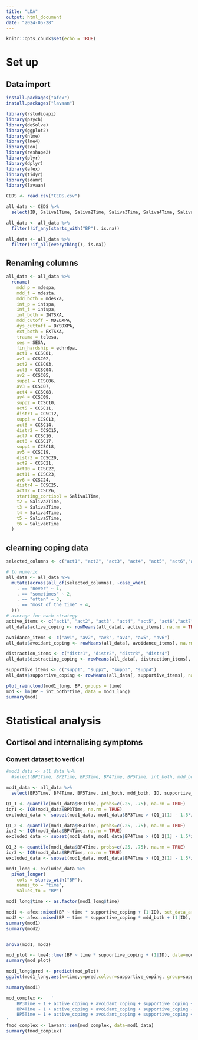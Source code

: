 ```yaml
---
title: "LDA"
output: html_document
date: "2024-05-28"
---
```


```r
knitr::opts_chunk$set(echo = TRUE)
```

# Set up 
## Data import
```r
install.packages("afex")
install.packages("lavaan")

library(rstudioapi)
library(psych)
library(deSolve)  
library(ggplot2)   
library(nlme)     
library(lme4)     
library(zoo)       
library(reshape2)  
library(plyr) 
library(dplyr)
library(afex)
library(tidyr)
library(sdamr)
library(lavaan)

CEDS <- read.csv("CEDS.csv")

all_data <- CEDS %>%
  select(ID, Saliva1Time, Saliva2Time, Saliva3Time, Saliva4Time, Saliva5Time, Saliva6Time, mdespa, mdesta, mdesxa, intspa, intsta, INTSXA, MDEDXPA, DYSDXPA, PulseAv1:PulseAv5, CCSC01:CCSC26, tclesa, echrdpa, SESA, riskHI, BP1Time:BP5Time, EXTSXA)

all_data <- all_data %>%
  filter(!if_any(starts_with("BP"), is.na))

all_data <- all_data %>%
  filter(!if_all(everything(), is.na))

```

## Renaming columns 
```r
all_data <- all_data %>%
  rename(
    mdd_p = mdespa,
    mdd_t = mdesta,
    mdd_both = mdesxa,
    int_p = intspa,
    int_t = intspa,
    int_both = INTSXA,
    mdd_cutoff = MDEDXPA,
    dys_cuttoff = DYSDXPA,
    ext_both = EXTSXA,
    trauma = tclesa,
    ses = SESA,
    fin_hardship = echrdpa,
    act1 = CCSC01,
    av1 = CCSC02,
    act2 = CCSC03,
    act3 = CCSC04,
    av2 = CCSC05,
    supp1 = CCSC06,
    av3 = CCSC07,
    act4 = CCSC08,
    av4 = CCSC09,
    supp2 = CCSC10,
    act5 = CCSC11,
    distr1 = CCSC12,
    supp3 = CCSC13,
    act6 = CCSC14,
    distr2 = CCSC15,
    act7 = CCSC16,
    act8 = CCSC17,
    supp4 = CCSC18,
    av5 = CCSC19,
    distr3 = CCSC20,
    act9 = CCSC21,
    act10 = CCSC22,
    act11 = CCSC23,
    av6 = CCSC24,
    distr4 = CCSC25,
    act12 = CCSC26,
    starting_cortisol = Saliva1Time,
    t2 = Saliva2Time,
    t3 = Saliva3Time,
    t4 = Saliva4Time,
    t5 = Saliva5Time, 
    t6 = Saliva6Time
  )
```
## clearning coping data
```r
selected_columns <- c("act1", "act2", "act3", "act4", "act5", "act6","act7", "act8", "act9","act10","act11", "act12", "av1", "av2", "av3", "av4", "av5", "av6", "distr1", "distr2", "distr3", "distr4", "supp1", "supp2", "supp3", "supp4")

# to numeric 
all_data <- all_data %>%
  mutate(across(all_of(selected_columns), ~case_when(
    . == "never" ~ 1,
    . == "sometimes" ~ 2,
    . == "often" ~ 3,
    . == "most of the time" ~ 4,
  )))
# average for each strategy
active_items <- c("act1", "act2", "act3", "act4", "act5", "act6","act7", "act8", "act9","act10","act11", "act12")
all_data$active_coping <- rowMeans(all_data[, active_items], na.rm = TRUE)

avoidance_items <- c("av1", "av2", "av3", "av4", "av5", "av6")
all_data$avoidant_coping <- rowMeans(all_data[, avoidance_items], na.rm = TRUE)

distraction_items <- c("distr1", "distr2", "distr3", "distr4")
all_data$distracting_coping <- rowMeans(all_data[, distraction_items], na.rm = TRUE)

supportive_items <- c("supp1", "supp2", "supp3", "supp4")
all_data$supportive_coping <- rowMeans(all_data[, supportive_items], na.rm = TRUE)
```

```r
plot_raincloud(mod1_long, BP, groups = time)
mod <- lm(BP ~ int_both*time, data = mod1_long)
summary(mod)
```

# Statistical analysis 
## Cortisol and internalising symptoms
### Convert dataset to vertical
```r
#mod1_data <- all_data %>%
  #select(BP1Time, BP2Time, BP3Time, BP4Time, BP5Time, int_both, mdd_both, mdd_cutoff, ID, supportive_coping, distracting_coping, active_coping, avoidant_coping, fin_hardship, ses)

mod1_data <- all_data %>%
  select(BP3Time, BP4Time, BP5Time, int_both, mdd_both, ID, supportive_coping, distracting_coping, active_coping, avoidant_coping, fin_hardship, ext_both)

Q1_1 <- quantile(mod1_data$BP3Time, probs=c(.25, .75), na.rm = TRUE)
iqr1 <- IQR(mod1_data$BP3Time, na.rm = TRUE)
excluded_data <- subset(mod1_data, mod1_data$BP3Time > (Q1_1[1] - 1.5*iqr1) & mod1_data$BP3Time < (Q1_1[2]+1.5*iqr1))

Q1_2 <- quantile(mod1_data$BP4Time, probs=c(.25, .75), na.rm = TRUE)
iqr2 <- IQR(mod1_data$BP4Time, na.rm = TRUE)
excluded_data <- subset(mod1_data, mod1_data$BP4Time > (Q1_2[1] - 1.5*iqr2) & mod1_data$BP4Time < (Q1_2[2]+1.5*iqr2))

Q1_3 <- quantile(mod1_data$BP4Time, probs=c(.25, .75), na.rm = TRUE)
iqr3 <- IQR(mod1_data$BP4Time, na.rm = TRUE)
excluded_data <- subset(mod1_data, mod1_data$BP4Time > (Q1_3[1] - 1.5*iqr3) & mod1_data$BP4Time < (Q1_3[2]+1.5*iqr3))

mod1_long <- excluded_data %>%
  pivot_longer(
    cols = starts_with("BP"),
    names_to = "time",
    values_to = "BP")

mod1_long$time <- as.factor(mod1_long$time)

mod1 <- afex::mixed(BP ~ time * supportive_coping + (1|ID), set_data_arg = TRUE, data=mod1_long)
mod2 <- afex::mixed(BP ~ time * supportive_coping * mdd_both + (1|ID), set_data_arg = TRUE, data=mod1_long)
summary(mod1)
summary(mod2)


anova(mod1, mod2)

mod_plot <- lme4::lmer(BP ~ time * supportive_coping + (1|ID), data=mod1_long)
summary(mod_plot)

mod1_long$pred <- predict(mod_plot)
ggplot(mod1_long,aes(x=time,y=pred,colour=supportive_coping, group=supportive_coping)) + geom_point() + geom_line()

summary(mod1)

```

```r
mod_complex <-   '
    BP3Time ~ 1 + active_coping + avoidant_coping + supportive_coping + distracting_coping 
    BP4Time ~ 1 + active_coping + avoidant_coping + supportive_coping + distracting_coping 
    BP5Time ~ 1 + active_coping + avoidant_coping + supportive_coping + distracting_coping
'
fmod_complex <- lavaan::sem(mod_complex, data=mod1_data)
summary(fmod_complex)
```

